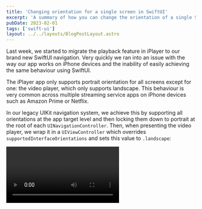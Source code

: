 ```yaml
---
title: 'Changing orientation for a single screen in SwiftUI'
excerpt: 'A summary of how you can change the orientation of a single SwiftUI view in your app and why it is a very difficult challenge to solve.'
pubDate: 2023-02-01
tags: ['swift-ui']
layout: ../../layouts/BlogPostLayout.astro
---
```



Last week, we started to migrate the playback feature in iPlayer to our brand new SwiftUI navigation. Very quickly we ran into an issue with the way our app works on iPhone devices and the inability of easily achieving the same behaviour using SwiftUI.

The iPlayer app only supports portrait orientation for all screens except for one: the video player, which only supports landscape. This behaviour is very common across multiple streaming service apps on iPhone devices such as Amazon Prime or Netflix.

In our legacy UIKit navigation system, we achieve this by supporting all orientations at the app target level and then locking them down to portrait at the root of each `UINavigationController`. Then, when presenting the video player, we wrap it in a `UIViewController` which overrides `supportedInterfaceOrientations` and sets this value to `.landscape`:

<Video src="/assets/posts/changing-orientation-for-a-single-screen-in-swiftui/iplayer.mp4" />

We set out on a mission to replicate this behaviour in our SwiftUI navigation and tried a number of approaches but none of them worked in the way we wanted it to:

1. Wrapping the app's root SwiftUI view in a `UIViewController` with `potrait` as the only supported orientation and then doing the same for the player screen but with `landscape` as its only supported orientation.
2. Using a combination of the above and [requestGeometryUpdate](https://developer.apple.com/documentation/uikit/uiwindowscene/3975944-requestgeometryupdate) to force updates on the video player view.
3. Rotating the view manually on presentation using the [rotationEffect view modifier](<https://developer.apple.com/documentation/swiftui/view/rotationeffect(_:anchor:)>).

We thought all hope was lost and that we would need to rewrite our whole navigation in UIKit when one of my colleagues came across [a thread in Apple's developer forums](https://developer.apple.com/forums/thread/125155). The solution described by [Jim Dovey](https://developer.apple.com/forums/profile/Jim+Dovey) in the thread seemed to do exactly what we needed by subclassing [UIHostingController](https://developer.apple.com/documentation/swiftui/uihostingcontroller), setting it as the window's root view controller and dynamically updating its `supportedInterfaceOrientations` from within a given SwiftUI view by making use of [SwiftUI preferences](https://developer.apple.com/documentation/swiftui/preferences?changes=_7).

> ⚠️ Disclaimer! All credit for this solution goes to [Jim Dovey](https://developer.apple.com/forums/profile/Jim+Dovey) who wrote the thread on Apple's Developer forums. In this article, I am trying to document it and show any extra work we had to do to make the solution work. Also, I want to give a huge shoutout to my colleagues Dan Ellis and Dave Burrows as it was a real team effort to get us over this hurdle.

## Reverting to UIKit for the app root

The first thing we did, as the [thread states](https://developer.apple.com/forums/thread/125155), was to go back to UIKit's way of bootstrapping an application. To do this, we removed the `@main` decorator from the app's root `View` and created an `AppDelegate` and a `SceneDelegate`.

The `AppDelegate`'s only job, now decorated with `@main` to mark it as the app's entrypoint, was to define the configuration for connecting to a scene:

```swift:AppDelegate.swift
import UIKit

@main
class AppDelegate: UIResponder, UIApplicationDelegate {
    func application(_ application: UIApplication, configurationForConnecting connectingSceneSession: UISceneSession, options: UIScene.ConnectionOptions) -> UISceneConfiguration {
        return UISceneConfiguration(name: "Default Configuration", sessionRole: connectingSceneSession.role)
    }
}
```

The `SceneDelegate`, in turn, needed to create a `UIWindow` from the provided `UIWindowScene` and set a root view controller on it:

```swift:SceneDelegate.swift
import UIKit

class SceneDelegate: UIResponder, UIWindowSceneDelegate {
    var window: UIWindow?

    func scene(_ scene: UIScene, willConnectTo session: UISceneSession, options connectionOptions: UIScene.ConnectionOptions) {
        guard let windowScene = (scene as? UIWindowScene) else { return }

        let window = UIWindow(windowScene: windowScene)
        // We'll replace this in a second...
        window.rootViewController = UIViewController()
        window.makeKeyAndVisible()
        self.window = window
    }
}
```

Last but not least, we needed to define the scene that we told the `AppDelegate` to connect to (with configuration name: `"DefaultConfiguration"`) in the app's `Info.plist` file:

```xml:Info.plist
<!-- ... -->
<dict>
	<key>UIApplicationSceneManifest</key>
	<dict>
		<key>UIApplicationSupportsMultipleScenes</key>
		<false/>
		<key>UISceneConfigurations</key>
		<dict>
			<key>UIWindowSceneSessionRoleApplication</key>
			<array>
				<dict>
					<key>UISceneConfigurationName</key>
					<string>Default Configuration</string>
					<key>UISceneDelegateClassName</key>
					<string>$(PRODUCT_MODULE_NAME).SceneDelegate</string>
				</dict>
			</array>
		</dict>
	</dict>
</dict>
<!-- ... -->
```

## Subclassing `UIHostingController`

Once all this setup was done, we needed to create the root view controller for the application. As [the thread in Apple's Developer forum states](https://developer.apple.com/forums/thread/125155), we needed to make this a subclass of `UIHostingController`. This subclassed `UIHostingController` would then override the `supportedInterfaceOrientations` property and update it dynamically based on the values passed up by SwiftUI views using a preference.

The subclass would also need to define a `RootView` to hold the SwiftUI application and have a way of updating the supported orientations in the subclassed `UIHostingController` through a mediator object called `OrientationsHolder`.

```swift:OrientationLockedController.swift
// This code was taken and slightly modified from the original answer on Apple's Developer Forums
// https://developer.apple.com/forums/thread/125155
class OrientationLockedController<Content: View>: UIHostingController<OrientationLockedController.Root<Content>> {
    class OrientationsHolder {
        var supportedOrientations: UIInterfaceOrientationMask

        init() {
            self.supportedOrientations = UIDevice.current.userInterfaceIdiom == .pad ? .all : .allButUpsideDown
        }
    }

    var orientations: OrientationsHolder!

    override var supportedInterfaceOrientations: UIInterfaceOrientationMask {
        orientations.supportedOrientations
    }

    init(rootView: Content) {
        let orientationsHolder = OrientationsHolder()
        let orientationRoot = Root(contentView: rootView, orientationsHolder: orientationsHolder)
        super.init(rootView: orientationRoot)
        self.orientations = orientationsHolder
    }

    required init?(coder aDecoder: NSCoder) {
        fatalError("init(coder:) has not been implemented")
    }


    struct Root<Content: View>: View {
        let contentView: Content
        let orientationsHolder: OrientationsHolder

        var body: some View {
            contentView
        }
    }
}
```

The next step was to replace the window's `rootViewController` with the newly created `OrientationLockedController`, which would lock the orientation of every SwiftUI view in the app to portrait:

```swift:SceneDelegate.swift
import UIKit

class SceneDelegate: UIResponder, UIWindowSceneDelegate {
    var window: UIWindow?

    func scene(_ scene: UIScene, willConnectTo session: UISceneSession, options connectionOptions: UIScene.ConnectionOptions) {
        guard let windowScene = (scene as? UIWindowScene) else { return }

        let window = UIWindow(windowScene: windowScene)
        window.rootViewController = OrientationLockedController(rootView: ContentView())
        window.makeKeyAndVisible()
        self.window = window
    }
}
```

## Updating the supported orientations from a View

Now that we had a way of locking the orientation of the whole application using a subclass of `UIHostingViewController`, we needed a way of modifying it on a per view basis. This modification would need to happen from many layers down in the application and bubble all the way up to the `OrientationLockedController` so that the `supportedInterfaceOrientations` property on it could be updated.

Making use of the [SwiftUI preferences API](https://developer.apple.com/documentation/swiftui/preferences?changes=_7) would allow us to update the supported orientations from any SwiftUI view in the app and listen to it from the `Root` view. The `Root` view would then update the `supportedInterfaceOrientations` property in the `OrientationLockedController` through the `OrientationsHolder` mediator class.

Creating a preference is as easy as creating a struct which conforms to the `PreferenceKey` protocol, giving it a default value and telling it how it should be updated by implementing the protocol's `reduce` method:

```swift:PreferenceKey.swift
struct SupportedOrientationsPreferenceKey: PreferenceKey {
    static var defaultValue: UIInterfaceOrientationMask {
        UIDevice.current.userInterfaceIdiom == .pad ? .all : .portrait
    }

    static func reduce(value: inout UIInterfaceOrientationMask, nextValue: () -> UIInterfaceOrientationMask) {
        value.formIntersection(nextValue())
    }
}
```

The `Root` view would then listen for any changes to this preference key through the `onPreferenceChange` modifier:

```swift:OrientationLockedController.swift
struct Root<Content: View>: View {
    let contentView: Content
    let orientationsHolder: OrientationsHolder

    var body: some View {
        contentView
            .onPreferenceChange(SupportedOrientationsPreferenceKey.self) {
                orientationsHolder.supportedOrientations = $0
            }
    }
}
```

We then created a small extension to modify the preference key following what the thread suggested:

```swift:View+SupportedOrientations.swift
extension View {
    func supportedOrientations(_ supportedOrientations: UIInterfaceOrientationMask) -> some View {
        preference(key: SupportedOrientationsPreferenceKey.self, value: supportedOrientations)
    }
}
```

We thought we were all done at this point and ready to see our landscape view by using the modifier like so...

```swift:ContentView.swift
struct ContentView: View {
    @State private var isPresented: Bool = false

    var body: some View {
        Button("I am a portrait view...", action: { isPresented = true })
            .fullScreenCover(isPresented: $isPresented) {
                ZStack {
                    Color.red
                    Text("I am a landscape view yay!!")
                        .background(Color.red)
                }
                .ignoresSafeArea()
                .supportedOrientations(.landscape)
            }
    }
}
```

But this is what happened instead... 😭

<Video src="/assets/posts/changing-orientation-for-a-single-screen-in-swiftui/portrait.mp4" />

After debugging the code we realised that the `onPreferenceChange` method at the `RootView` was not firing when presenting the landscape view. While this didn't make sense at the time, it does now. The preference gets updated from a view modifier and it needs a re-render of the view to propagate the event upwards to the `Root` view, which meant that we needed to do some extra work to get this working...

## The `landscapeFullScreenModifier`

We decided to create a [ViewModifier](https://developer.apple.com/documentation/swiftui/viewmodifier) to wrap the view being presented and use a `@State` variable to update the orientation preference key only when the view was on screen. This would allow us to present a view in landscape mode using a modifier similar to SwiftUI's [fullScreenCover](<https://developer.apple.com/documentation/swiftui/view/fullscreencover(ispresented:ondismiss:content:)>) while keeping the rest of the app in potrait mode:

```swift:LandscapeFullScreenCover.swift
import SwiftUI

struct LandscapeFullScreenCover<CoverContent: View>: ViewModifier {
    @Binding var isPresented: Bool
    @ViewBuilder let coverContent: () -> CoverContent
    @State private var supportedOrientations: UIInterfaceOrientationMask = .portrait

    func body(content: Content) -> some View {
        content
            .fullScreenCover(isPresented: $isPresented) {
                coverContent()
            }
            .onChange(of: isPresented, perform: { supportedOrientations = $0 ? .landscape : .portrait })
            .supportedOrientations(supportedOrientations)
    }
}

extension View {
    func landscapeFullScreenCover(isPresented: Binding<Bool>, @ViewBuilder content: @escaping () -> some View) -> some View {
        modifier(LandscapeFullScreenCover(isPresented: isPresented, coverContent: content))
    }
}
```

We then used this modifier to present a view in landscape mode:

```swift:ContentView.swift
struct ContentView: View {
    @State private var isPresented: Bool = false

    var body: some View {
        Button("I am a portrait view...", action: { isPresented = true })
            .landscapeFullScreenCover(isPresented: $isPresented) {
                ZStack {
                    Color.red
                    Text("I am a landscape view yay!!")
                        .background(Color.red)
                }
                .ignoresSafeArea()
            }
    }
}
```

<Video src="/assets/posts/changing-orientation-for-a-single-screen-in-swiftui/landscape.mp4" />

## Take it with a pinch of salt 🧂

Before you go, I want to stress that while this is the only workaround that we were able to find, it is by no means a robust and future-proof solution. We have found that navigation behaviour in SwiftUI tends to change in every iOS version and changing a single screen from portrait to landscape orientation works well on iOS 16 but not on iOS 15, where you'll probably want to set the orientation to allow `.allButUpsideDown` rather than constraining it to `.landscape` only.

For this reason, I would take what has been discussed in this article **with a big pinch of salt** and make sure you have **sufficient UI/manual tests around the screen you're locking orientation for**.

Nonetheless, this has been a very interesting feature to work on as I have learnt a lot about SwiftUI's internals and how it lays out its views, as well as understanding how preferences work.
